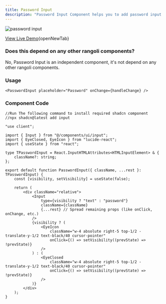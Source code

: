 ```yaml
---
title: Password Input
description: "Password Input Component helps you to add password input in you form like login & register form"
---
```


<Frame>
  <img src="/images/password-input.png" alt="password input" />
</Frame>

[View Live Demo](https://rangoli-components.vercel.app/p/password-input){openNewTab}

### Does this depend on any other rangoli components?
No, Password Input is an independent component, it's not depend on any other rangoli components.

### Usage

```tsx anyComponent.tsx
<PasswordInput placeholder="Password" onChange={handleChange} />
```

### Component Code

```tsx @app/components/PasswordInput.tsx
//Run The following command to install required shadcn component
//npx shadcn@latest add input

"use client";

import { Input } from "@/components/ui/input";
import { EyeClosed, EyeIcon } from "lucide-react";
import { useState } from "react";

type TPasswordInput = React.InputHTMLAttributes<HTMLInputElement> & {
    className?: string;
};

export default function PasswordInput({ className, ...rest }: TPasswordInput) {
    const [visibility, setVisibility] = useState(false);

    return (
        <div className="relative">
            <Input
                type={visibility ? "text" : "password"}
                className={className}
                {...rest} // Spread remaining props (like onClick, onChange, etc.)
            />
            {visibility ? (
                <EyeIcon
                    className="w-4 absolute right-5 top-1/2 -translate-y-1/2 text-black/40 cursor-pointer"
                    onClick={() => setVisibility((prevState) => !prevState)}
                />
            ) : (
                <EyeClosed
                    className="w-4 absolute right-5 top-1/2 -translate-y-1/2 text-black/40 cursor-pointer"
                    onClick={() => setVisibility((prevState) => !prevState)}
                />
            )}
        </div>
    );
}
```
